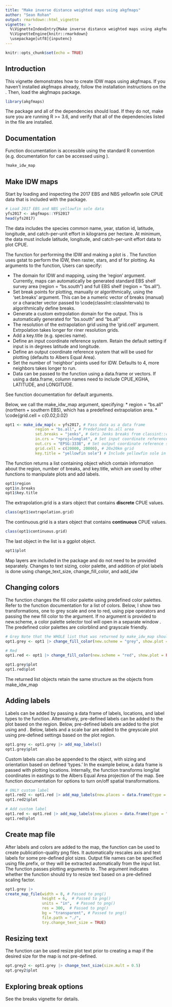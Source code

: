 ```yaml
---
title: "Make inverse distance weighted maps using akgfmaps"
author: "Sean Rohan"
output: rmarkdown::html_vignette
vignette: >
  %\VignetteIndexEntry{Make inverse distance weighted maps using akgfmaps}
  %\VignetteEngine{knitr::rmarkdown}
  \usepackage[utf8]{inputenc}
---
```


```r
knitr::opts_chunk$set(echo = TRUE)
```

## Introduction

This vignette demonstrates how to create IDW maps using akgfmaps. If you haven't installed akgfmaps already, follow the installation instructions on the \code{README}. Then, load the akgfmaps package.

```r
library(akgfmaps)
```

The package and all of the dependencies should load. If they do not, make sure you are running R >= 3.6, and verify that all of the dependencies listed in the \code{DESCRIPTION} file are installed.

## Documentation

Function documentation is accessible using the standard R \code{?} convention (e.g. documentation for \code{make_idw_map} can be accessed using \code{?make_idw_map}).

```r
?make_idw_map
```

## Make IDW maps

Start by loading and inspecting the 2017 EBS and NBS yellowfin sole CPUE data that is included with the package. 

```r
# Load 2017 EBS and NBS yellowfin sole data
yfs2017 <- akgfmaps::YFS2017
head(yfs2017)
```

The data includes the species common name, year, station id, latitude, longitude, and catch-per-unit effort in kilograms per hectare. At minimum, the data must include latitude, longitude, and catch-per-unit effort data to plot CPUE.

The function for performing the IDW and making a plot is \code{make_idw_map}. The function uses gstat to perform the IDW, then raster, stars, and sf for plotting. As arguments to the \code{make_idw_map} function, Users can specify:

 * The domain for IDW and mapping, using the 'region' argument. Currently, maps can automatically be generated standard EBS shelf survey area (region = "bs.south") and full EBS shelf (region = "bs.all").
 * Set break points for plotting, manually or algorithmically, using the 'set.breaks' argument. This can be a numeric vector of breaks (manual) or a character vector passed to \code{classInt::classIntervals) to algorithmically define breaks.
 * Generate a custom extrpolation domain for the output. This is automatically generated for "bs.south" and "bs.all"
 * The resolution of the extrapolation grid using the 'grid.cell' argument. Extrpolation takes longer for riner resolution grids.
 * Add a key.title (e.g. species name).
 * Define an input coordinate reference system. Retain the default setting if input is in degrees latitude and longitude.
 * Define an output coordinate reference system that will be used for plotting (defaults to Albers Equal Area).
 * Set the number of 'neighbor' points used for IDW. Defaults to 4, more neighbors takes longer to run.
 * Data can be passed to the function using a data.frame or vectors. If using a data.frame, column names need to include CPUE_KGHA, LATITUDE, and LONGITUDE.
 
 See function documentation for default arguments. 
 
 Below, we call the make_idw_map argument, specifying:
  * region = "bs.all" (northern + southern EBS), which has a predefined extrapolation area.
  * \code{grid.cell = c(0.02,0.02)


```r
opt1 <- make_idw_map(x = yfs2017, # Pass data as a data frame
             region = "bs.all", # Predefined bs.all area
             set.breaks = "jenks", # Gets Jenks breaks from classint::classIntervals()
             in.crs = "+proj=longlat", # Set input coordinate reference system
             out.crs = "EPSG:3338", # Set output coordinate reference system
             grid.cell = c(20000, 20000), # 20x20km grid
             key.title = "yellowfin sole") # Include yellowfin sole in the legend title

```

The \code{make_idw_map} function returns a list containing object which contain information about the region, number of breaks, and key.title, which are used by other functions to manipulate plots and add labels.

```r
opt1$region
opt1$n.breaks
opt1$key.title
```

The extrapolation.grid is a stars object that contains **discrete** CPUE values.

```r
class(opt1$extrapolation.grid)
```

The continuous.grid is a stars object that contains **continuous** CPUE values.

```r
class(opt1$continuous.grid)
```

The last object in the list is a ggplot object.

```r
opt1$plot
```

Map layers are included in the package and do not need to be provided separately. Changes to text sizing, color palette, and addition of plot labels is done using change_text_size, change_fill_color, and add_idw


## Changing colors

The \code{change_fill_color} function changes the fill color palette using predefined color palettes. Refer to the function documentation for a list of colors. Below, I show two transformations, one to grey scale and one to red, using pipe operators \code{|>} and passing the new fill color to the \code{new.scheme} argument. If no argument is provided to new.scheme, a color palette selector tool will open in a separate window \code{colorspace::choose_palette()}. The predefined color palettes are colorblind and grayscale friendly.

```r
# Grey Note that the WHOLE list that was returned by make_idw_map should be passed to the function.
opt1.grey <- opt1 |> change_fill_color(new.scheme = "grey", show.plot = FALSE)

# Red
opt1.red <- opt1 |> change_fill_color(new.scheme = "red", show.plot = FALSE)

opt1.grey$plot
opt1.red$plot

```

The returned list objects retain the same structure as the objects from make_idw_map


## Adding labels

Labels can be added by passing a data frame of labels, locations, and label types to the \code{add_idw_labels} function. Alternatively, pre-defined labels can be added to the plot based on the region. Below, pre-defined labels are added to the plot using \code{geom_text} and \code{geom_shadowtext}. Below, labels and a scale bar are added to the greyscale plot using pre-defined settings based on the plot region.


```r
opt1.grey <- opt1.grey |> add_map_labels()
opt1.grey$plot
```

Custom labels can also be appended to the object, with sizing and orientation based on defined 'types.' In the example below, a data frame is passed with plotting locations. Internally, the \code{add_idw_plot_labels} function transforms long/lat coordinates in eastings to the Albers Equal Area projection of the map. See function documentation for options to turn on/off spatial transformations.

```r
# ONLY custom label
opt1.red2 <- opt1.red |> add_map_labels(new.places = data.frame(type = "islands", region = "bs.all", x = -163, y = 57, lab = "Bristol Bay"), lab.replace = TRUE)
opt1.red2$plot

```

```r
# Add custom label
opt1.red <- opt1.red |> add_map_labels(new.places = data.frame(type = "islands", region = "bs.all", x = -163, y = 57, lab = "Bristol Bay"), lab.replace = FALSE)
opt1.red$plot

```

## Create map file

After labels and colors are added to the map, the \code{create_map_file()} function can be used to create publication-quality png files. It automatically rescales axis and text labels for some pre-defined plot sizes. Output file names can be specified using file.prefix, or they will be extracted automatically from the input list. The function passes plotting arguments to \code{png()}. The argument \code{try.change_text_size} indicates whether the function should try to resize text based on a pre-defined scaling factor.

```r
opt1.grey |>
create_map_file(width = 8, # Passed to png()
                height = 6,  # Passed to png() 
                units = "in",  # Passed to png()
                res = 300,  # Passed to png()
                bg = "transparent", # Passed to png()
                file.path = "./", 
                try.change_text_size = TRUE)
```

## Resizing text

The \code{change_text_size()} function can be used resize plot text prior to creating a map if the desired size for the map is not pre-defined.

```r
opt.grey2 <- opt1.grey |> change_text_size(size.mult = 0.5)
opt.grey2$plot
```

## Exploring break options

See the breaks vignette for details.
